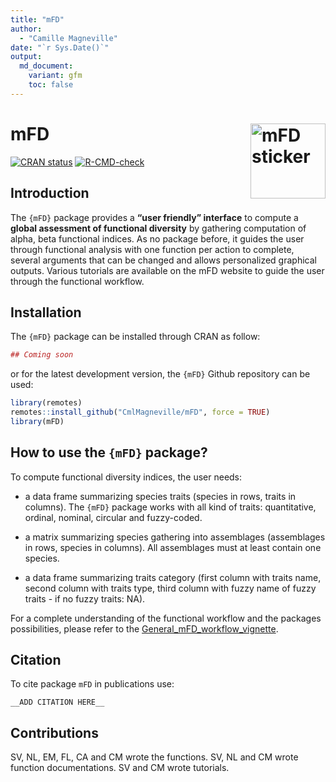 ```yaml
---
title: "mFD"
author:
  - "Camille Magneville"
date: "`r Sys.Date()`"
output:
  md_document:
    variant: gfm
    toc: false
---
```


mFD <img src="man/figures/mFDsticker.png" height="120" align="right" alt = "mFD sticker"/>
=========================================================

<!-- badges: start -->
[![CRAN status](https://www.r-pkg.org/badges/version/mFD)](https://CRAN.R-project.org/package=mFD)
[![R-CMD-check](https://github.com/CmlMagneville/mFD_shared/workflows/R-CMD-check/badge.svg)](https://github.com/CmlMagneville/mFD_shared/actions)
<!-- badges: end -->



## Introduction

The `{mFD}` package provides a **"user friendly" interface** to compute a 
**global assessment of functional diversity** by gathering computation of alpha, 
beta functional indices. As no package before, it guides the user through 
functional analysis with one function per action to complete, several arguments 
that can be changed and allows personalized graphical outputs. Various tutorials 
are available on the mFD website to guide the user through the functional 
workflow.


## Installation

The `{mFD}` package can be installed through CRAN as follow:
```r
## Coming soon
```

or for the latest development version, the `{mFD}` Github repository can be used:

```r
library(remotes)
remotes::install_github("CmlMagneville/mFD", force = TRUE)
library(mFD)
```


## How to use the `{mFD}` package?

To compute functional diversity indices, the user needs:

- a data frame summarizing species traits (species in rows, traits in columns). 
The `{mFD}` package works with all kind of traits: quantitative, ordinal, nominal, 
circular and fuzzy-coded.

- a matrix summarizing species gathering into assemblages (assemblages in rows, 
species in columns). All assemblages must at least contain one species.

- a data frame summarizing traits category (first column with traits name, 
second column with traits type, third column with fuzzy name of fuzzy traits - 
if no fuzzy traits: NA).

For a complete understanding of the functional workflow and the packages 
possibilities, please refer to the 
[General_mFD_workflow_vignette](https://github.com/CmlMagneville/mFD/docs/articles/mFD_general_workflow.html).


## Citation

To cite package `mFD` in publications use:

```
__ADD CITATION HERE__
```


## Contributions

SV, NL, EM, FL, CA and CM wrote the functions. SV, NL and CM wrote function 
documentations. SV and CM wrote tutorials.
